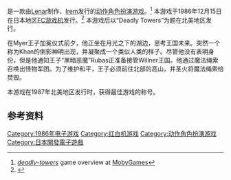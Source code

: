 {{NoteTA
| G1=Games
}}

{{vgname|魔钟|ja=魔鐘|en=Deadly Towers|diff=yes}}是一款由[[Lenar|Lenar]]制作、[[Irem|Irem]]发行的[[动作角色扮演游戏|动作角色扮演游戏]]。<ref name="mobygames">[http://www.mobygames.com/game/nes/deadly-towers ''deadly-towers''] {{Wayback|url=http://www.mobygames.com/game/nes/deadly-towers |date=20190411021237 }} game overview at [[MobyGames|MobyGames]]</ref> 本游戏于1986年12月15日在日本地区[[FC游戏机|FC游戏机]]发行。<ref name="gamefaqs">{{cite web| url = http://www.gamefaqs.com/nes/587219-deadly-towers/data| title = Release information| publisher = [[GameFAQs|GameFAQs]]| date = | accessdate = 2015-10-31| archive-date = 2016-11-04| archive-url = https://web.archive.org/web/20161104162317/http://www.gamefaqs.com/nes/587219-deadly-towers/data| dead-url = no}}</ref>
本游戏后以“Deadly Towers”为题在北美地区发行。

在Myer王子加冕仪式前夕，他正坐在月光之下的湖边，思考王国未来。突然一个称为Khan的倒影神明出现，并凝聚成一个类似人类的样子。尽管他没有表明身份，但是他通知王子“黑暗恶魔”Rubas正准备接管Willner王国。他通过魔法绳索召唤出怪物军团。为了维护和平，王子必须前往北部的高山，并圣火将魔法绳索给焚毁。

本游戏在1987年北美地区发行时，获得最佳游戏的称号。

== 参考资料 ==
{{Reflist}}

{{DEFAULTSORT:Mashou}}
[[Category:1986年电子游戏|Category:1986年电子游戏]]
[[Category:红白机游戏|Category:红白机游戏]]
[[Category:动作角色扮演游戏|Category:动作角色扮演游戏]]
[[Category:日本開發電子遊戲|Category:日本開發電子遊戲]]

{{action-rpg-videogame-stub}}